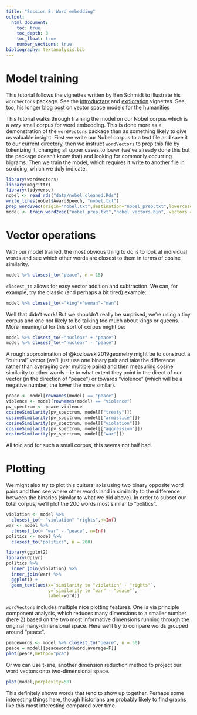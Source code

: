 ```yaml
---
title: "Session 8: Word embedding"
output: 
  html_document:
    toc: true
    toc_depth: 3
    toc_float: true
    number_sections: true
bibliography: textanalysis.bib
---
```


# Model training

This tutorial follows the vignettes written by Ben Schmidt to illustrate his ``wordVectors`` package. See the [introductary](https://github.com/bmschmidt/wordVectors/blob/master/vignettes/introduction.Rmd) and [exploration](https://github.com/bmschmidt/wordVectors/blob/master/vignettes/exploration.Rmd) vignettes. See, too, his longer blog [post](http://bookworm.benschmidt.org/posts/2015-10-25-Word-Embeddings.html) on vector space models for the humanities 

This tutorial walks through training the model on our Nobel corpus which is a _very_ small corpus for word embedding. This is done more as a demonstration of the ``wordVectors`` package than as something likely to give us valuable insight. First we write our Nobel corpus to a text file and save it to our current directory, then we instruct ``wordVectors`` to prep this file by tokenizing it, changing all upper cases to lower (we've already done this but the package doesn't know that) and looking for commonly occurring bigrams. Then we train the model, which requires it write to another file in so doing, which we duly indicate.

```r
library(wordVectors)
library(magrittr)
library(tidyverse)
nobel <- read_rds("data/nobel_cleaned.Rds")
write_lines(nobel$AwardSpeech, "nobel.txt")
prep_word2vec(origin="nobel.txt",destination="nobel_prep.txt",lowercase=T,bundle_ngrams=2)
model <- train_word2vec("nobel_prep.txt","nobel_vectors.bin", vectors = 200, threads = 4 , window = 10, iter = 5, negative_samples = 10, force = TRUE)
```

# Vector operations

With our model trained, the most obvious thing to do is to look at individual words and see which other words are closest to them in terms of cosine similarity.

```r
model %>% closest_to("peace", n = 15)
```

``closest_to`` allows for easy vector addition and subtraction. We can, for example, try the classic (and perhaps a bit tired) example:

```r
model %>% closest_to(~"king"+"woman"-"man")
```

Well that didn't work! But we shouldn't really be surprised, we're using a tiny corpus and one not likely to be talking too much about kings or queens. More meaningful for this sort of corpus might be:

```r

model %>% closest_to(~"nuclear" + "peace")
model %>% closest_to(~"nuclear" - "peace")
```

A rough approximation of @kozlowski2019geometry might be to construct a "cultural" vector (we'll just use one binary pair and take the difference rather than averaging over multiple pairs) and then measuring cosine similarity to other words -- ie to what extent they point in the direct of our vector (in the direction of "peace") or towards "violence" (which will be a negative number, the lower the more similar). 

```r
peace <- model[rownames(model) == "peace"]
violence <- model[rownames(model) == "violence"]
pv_spectrum <- peace-violence
cosineSimilarity(pv_spectrum, model[["treaty"]])
cosineSimilarity(pv_spectrum, model[["armistice"]])
cosineSimilarity(pv_spectrum, model[["violation"]])
cosineSimilarity(pv_spectrum, model[["aggression"]])
cosineSimilarity(pv_spectrum, model[["war"]])
```

All told and for such a small corpus, this seems not half bad.

# Plotting

We might also try to plot this cultural axis using two binary opposite word pairs and then see where other words land in similarity to the difference between the binaries (similar to what we did above). In order to subset our total corpus, we'll plot the 200 words most similar to "politics".

```r
violation <- model %>% 
  closest_to(~ "violation"-"rights",n=Inf) 
war <- model %>% 
  closest_to(~ "war" - "peace", n=Inf)
politics <- model %>%
  closest_to("politics", n = 200)

library(ggplot2)
library(dplyr)
politics %>%
  inner_join(violation) %>%
  inner_join(war) %>%
  ggplot() + 
  geom_text(aes(x=`similarity to "violation" - "rights"`,
                y=`similarity to "war" - "peace"`,
                label=word))
```

``wordVectors`` includes multiple nice plotting features. One is via principle component analysis, which reduces many dimensions to a smaller number (here 2) based on the two most informative dimensions running through the original many-dimensional space. Here we'll try to compare words grouped around "peace". 

```r
peacewords <- model %>% closest_to("peace", n = 50)
peace = model[[peacewords$word,average=F]]
plot(peace,method="pca")
```

Or we can use t-sne, another dimension reduction method to project our word vectors onto two-dimensional space. 

```r
plot(model,perplexity=50)
```

This definitely shows words that tend to show up together. Perhaps some interesting things here, though historians are probably likely to find graphs like this most interesting compared over time.
